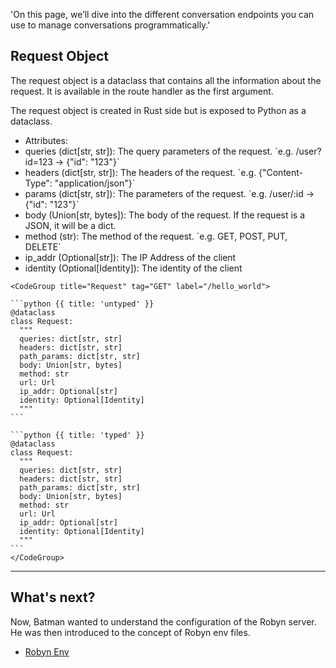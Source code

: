   'On this page, we’ll dive into the different conversation endpoints you can use to manage conversations programmatically.'


## Request Object

The request object is a dataclass that contains all the information about the request. It is available in the route handler as the first argument.



<Row>
<Col>
The request object is created in Rust side but is exposed to Python as a dataclass.

<ul>
<li>
Attributes:
</li>
<li>
queries (dict[str, str]): The query parameters of the request. `e.g. /user?id=123 -> {"id": "123"}`
</li>
<li>
headers (dict[str, str]): The headers of the request. `e.g. {"Content-Type": "application/json"}`
</li>
<li>
params (dict[str, str]): The parameters of the request. `e.g. /user/:id -> {"id": "123"}`
</li>
<li>
body (Union[str, bytes]): The body of the request. If the request is a JSON, it will be a dict.
</li>
<li>
method (str): The method of the request. `e.g. GET, POST, PUT, DELETE`
</li>
<li>
ip_addr (Optional[str]): The IP Address of the client
</li>
<li>
identity (Optional[Identity]): The identity of the client
</li>


</ul>





</Col>
  <Col sticky>

    <CodeGroup title="Request" tag="GET" label="/hello_world">

    ```python {{ title: 'untyped' }}
    @dataclass
    class Request:
      """
      queries: dict[str, str]
      headers: dict[str, str]
      path_params: dict[str, str]
      body: Union[str, bytes]
      method: str
      url: Url
      ip_addr: Optional[str]
      identity: Optional[Identity]
      """
    ```

    ```python {{ title: 'typed' }}
    @dataclass
    class Request:
      """
      queries: dict[str, str]
      headers: dict[str, str]
      path_params: dict[str, str]
      body: Union[str, bytes]
      method: str
      url: Url
      ip_addr: Optional[str]
      identity: Optional[Identity]
      """
    ```
    </CodeGroup>
  </Col>
</Row>

---


## What's next?

Now, Batman wanted to understand the configuration of the Robyn server. He was then introduced to the concept of Robyn env files.

- [Robyn Env](/documentation/api_reference/robyn_env)


